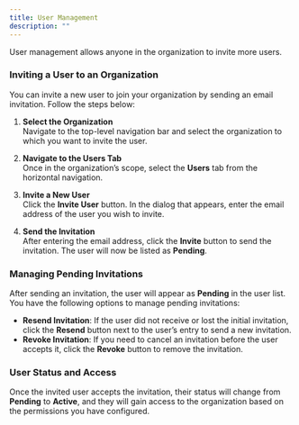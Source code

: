 ```yaml
---
title: User Management
description: ""
---
```


User management allows anyone in the organization to invite more users.

### Inviting a User to an Organization

You can invite a new user to join your organization by sending an email invitation. Follow the steps below:

1. **Select the Organization**  
   Navigate to the top-level navigation bar and select the organization to which you want to invite the user.

2. **Navigate to the Users Tab**  
   Once in the organization’s scope, select the **Users** tab from the horizontal navigation.

3. **Invite a New User**  
   Click the **Invite User** button. In the dialog that appears, enter the email address of the user you wish to invite.

4. **Send the Invitation**  
   After entering the email address, click the **Invite** button to send the invitation. The user will now be listed as **Pending**.

### Managing Pending Invitations

After sending an invitation, the user will appear as **Pending** in the user list. You have the following options to manage pending invitations:

- **Resend Invitation**: If the user did not receive or lost the initial invitation, click the **Resend** button next to the user’s entry to send a new invitation.
- **Revoke Invitation**: If you need to cancel an invitation before the user accepts it, click the **Revoke** button to remove the invitation.

### User Status and Access

Once the invited user accepts the invitation, their status will change from **Pending** to **Active**, and they will gain access to the organization based on the permissions you have configured.
